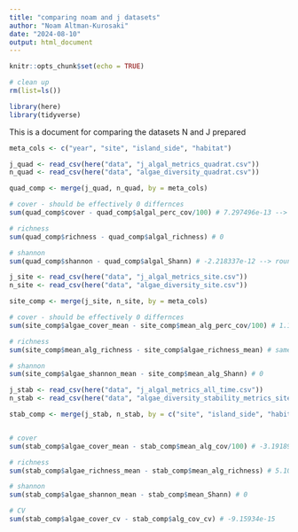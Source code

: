 ```yaml
---
title: "comparing noam and j datasets"
author: "Noam Altman-Kurosaki"
date: "2024-08-10"
output: html_document
---
```


```r
knitr::opts_chunk$set(echo = TRUE)

# clean up
rm(list=ls()) 

library(here) 
library(tidyverse) 

```

This is a document for comparing the datasets N and J prepared

```r
meta_cols <- c("year", "site", "island_side", "habitat")

j_quad <- read_csv(here("data", "j_algal_metrics_quadrat.csv"))
n_quad <- read_csv(here("data", "algae_diversity_quadrat.csv"))

quad_comp <- merge(j_quad, n_quad, by = meta_cols)

# cover - should be effectively 0 differnces
sum(quad_comp$cover - quad_comp$algal_perc_cov/100) # 7.297496e-13 --> some rounding issues, but fine

# richness
sum(quad_comp$richness - quad_comp$algal_richness) # 0

# shannon
sum(quad_comp$shannon - quad_comp$algal_Shann) # -2.218337e-12 --> rounding issues
```

```r

j_site <- read_csv(here("data", "j_algal_metrics_site.csv"))
n_site <- read_csv(here("data", "algae_diversity_site.csv"))

site_comp <- merge(j_site, n_site, by = meta_cols)

# cover - should be effectively 0 differnces
sum(site_comp$algae_cover_mean - site_comp$mean_alg_perc_cov/100) # 1.11e-15 --> some rounding issues, but fine

# richness
sum(site_comp$mean_alg_richness - site_comp$algae_richness_mean) # sameish here

# shannon
sum(site_comp$algae_shannon_mean - site_comp$mean_alg_Shann) # 0

```

```r
j_stab <- read_csv(here("data", "j_algal_metrics_all_time.csv"))
n_stab <- read_csv(here("data", "algae_diversity_stability_metrics_site.csv"))

stab_comp <- merge(j_stab, n_stab, by = c("site", "island_side", "habitat"))


# cover 
sum(stab_comp$algae_cover_mean - stab_comp$mean_alg_cov/100) # -3.191891e-15--> rounding issues

# richness
sum(stab_comp$algae_richness_mean - stab_comp$mean_alg_richness) # 5.107026e-15

# shannon
sum(stab_comp$algae_shannon_mean - stab_comp$mean_Shann) # 0

# CV
sum(stab_comp$algae_cover_cv - stab_comp$alg_cov_cv) # -9.15934e-15
```